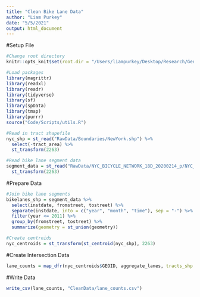 ```yaml
---
title: "Clean Bike Lane Data"
author: "Liam Purkey"
date: "5/5/2021"
output: html_document
---
```


#Setup File

```r
#Change root directory
knitr::opts_knit$set(root.dir = "/Users/liampurkey/Desktop/Research/Gentrification")
```

```r
#Load packages
library(magrittr)
library(readxl)
library(readr)
library(tidyverse)
library(sf)
library(spData)
library(tmap)
library(purrr)
source("Code/Scripts/utils.R")
```

```r
#Read in tract shapefile
nyc_shp = st_read("RawData/Boundaries/NewYork.shp") %>%
  select(-tract_area) %>%
  st_transform(2263)
```

```r
#Read bike lane segment data
segment_data = st_read("RawData/NYC_BICYCLE_NETWORK_18D_20200214_p/NYC_BICYCLE_NETWORK_18D_20200214.shp") %>%
  st_transform(2263)
```

#Prepare Data

```r
#Join bike lane segments
bikelanes_shp = segment_data %>%
  select(instdate, fromstreet, tostreet) %>% 
  separate(instdate, into = c("year", "month", "time"), sep = "-") %>%
  filter(year <= 2011) %>%
  group_by(fromstreet, tostreet) %>%
  summarize(geometry = st_union(geometry))
```

```r
#Create centroids
nyc_centroids = st_transform(st_centroid(nyc_shp), 2263)
```

#Create Intersection Data

```r
lane_counts = map_dfr(nyc_centroids$GEOID, aggregate_lanes, tracts_shp = nyc_centroids, id_var = "GEOID", lanes_shp = bikelanes_shp)
```

#Write Data

```r
write_csv(lane_counts, "CleanData/lane_counts.csv")
```










